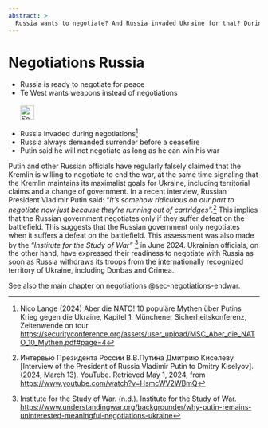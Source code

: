 ```yaml
---
abstract: > 
  Russia wants to negotiate? And Russia invaded Ukraine for that? During intensive negotiations? Pretty hollow, isn't it?
---
```


# Negotiations Russia {#sec-negotiations-russia}

::: {.callout-caution title="Myth"}
- Russia is ready to negotiate for peace
- Te West wants weapons instead of negotiations
[<br></br>![Search for topic in EUvsDisinfo](../all_common_img/EUvsDisinfo_400x240.jpg){height=2em}](https://euvsdisinfo.eu/disinformation-cases/?text=(russia%7Cmoscow%7Cputin)%20(negotiate%7Cnegotiations)&sort=relevance)
:::

::: {.callout-tip title="Truth"}
- Russia invaded during negotiations[^negotiations-russia-3]
- Russia always demanded surrender before a ceasefire
- Putin said he will not negotiate as long as he can win his war
:::

Putin and other Russian officials have regularly falsely claimed that the Kremlin is willing to negotiate to end the war, at the same time signaling that the Kremlin maintains its maximalist goals for Ukraine, including territorial claims and a change of government. In a recent interview, Russian President Vladimir Putin said: “*It’s somehow ridiculous on our part to negotiate now just because they’re running out of cartridges”.*[^negotiations-russia-1] This implies that the Russian government negotiates only if they suffer defeat on the battlefield. This suggests that the Russian government only negotiates when it suffers a defeat on the battlefield. This assessment was also made by the *“Institute for the Study of War”* [^negotiations-russia-2] in June 2024\. Ukrainian officials, on the other hand, have expressed their readiness to negotiate with Russia as soon as Russia withdraws its troops from the internationally recognized territory of Ukraine, including Donbas and Crimea.

See also the main chapter on negotiations @sec-negotiations-endwar.


[^negotiations-russia-1]:  Интервью Президента России В.В.Путина Дмитрию Киселеву \[Interview of the President of Russia Vladimir Putin to Dmitry Kiselyov\]. (2024, March 13). YouTube. Retrieved May 1, 2024, from [https://www.youtube.com/watch?v=HsmcWV2WBmQ](https://www.youtube.com/watch?v=HsmcWV2WBmQ)

[^negotiations-russia-2]:  Institute for the Study of War. (n.d.). Institute for the Study of War. [https://www.understandingwar.org/backgrounder/why-putin-remains-uninterested-meaningful-negotiations-ukraine](https://www.understandingwar.org/backgrounder/why-putin-remains-uninterested-meaningful-negotiations-ukraine)

[^negotiations-russia-3]:  Nico Lange (2024) Aber die NATO! 10 populäre Mythen über Putins Krieg gegen die Ukraine, Kapitel 1. Münchener Sicherheitskonferenz, Zeitenwende on tour.  [https://securityconference.org/assets/user_upload/MSC_Aber_die_NATO_10_Mythen.pdf#page=4](https://securityconference.org/assets/user_upload/MSC_Aber_die_NATO_10_Mythen.pdf#page=4)
